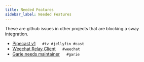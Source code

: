 ```yaml
---
title: Needed Features
sidebar_label: Needed Features
---
```


These are github issues in other projects that are blocking a sway integration.


- [Pipecast v1](https://github.com/TeamNewPipe/PipeCast) &emsp; `#tv #jellyfin #cast`
- [Weechat Relay Client](https://github.com/weechat/weechat/issues/369) &emsp; `#weechat`
- [Garie needs maintainer](https://github.com/boyney123/garie) &emsp; `#garie`
